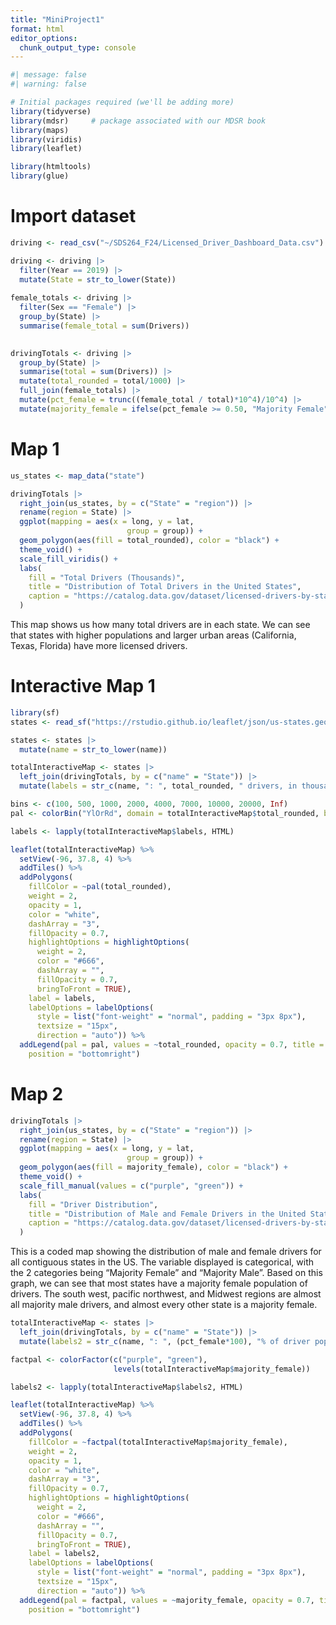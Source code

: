 ```yaml
---
title: "MiniProject1"
format: html
editor_options: 
  chunk_output_type: console
---
```


```r
#| message: false
#| warning: false

# Initial packages required (we'll be adding more)
library(tidyverse)
library(mdsr)     # package associated with our MDSR book
library(maps)
library(viridis)
library(leaflet)

library(htmltools)
library(glue)
```

# Import dataset

```r

driving <- read_csv("~/SDS264_F24/Licensed_Driver_Dashboard_Data.csv")

driving <- driving |> 
  filter(Year == 2019) |>
  mutate(State = str_to_lower(State))
  
female_totals <- driving |> 
  filter(Sex == "Female") |> 
  group_by(State) |> 
  summarise(female_total = sum(Drivers))
  

drivingTotals <- driving |> 
  group_by(State) |> 
  summarise(total = sum(Drivers)) |> 
  mutate(total_rounded = total/1000) |> 
  full_join(female_totals) |> 
  mutate(pct_female = trunc((female_total / total)*10^4)/10^4) |> 
  mutate(majority_female = ifelse(pct_female >= 0.50, "Majority Female", "Majority Male"))

```


# Map 1

```r

us_states <- map_data("state")

drivingTotals |>
  right_join(us_states, by = c("State" = "region")) |>
  rename(region = State) |>
  ggplot(mapping = aes(x = long, y = lat,
                          group = group)) + 
  geom_polygon(aes(fill = total_rounded), color = "black") +
  theme_void() +
  scale_fill_viridis() +
  labs(
    fill = "Total Drivers (Thousands)",
    title = "Distribution of Total Drivers in the United States",
    caption = "https://catalog.data.gov/dataset/licensed-drivers-by-state-gender-and-age-group"
  )
```

This map shows us how many total drivers are in each state. We can see that states with higher populations and larger urban areas (California, Texas, Florida) have more licensed drivers. 


# Interactive Map 1

```r

library(sf) 
states <- read_sf("https://rstudio.github.io/leaflet/json/us-states.geojson")  #<2>

states <- states |> 
  mutate(name = str_to_lower(name))

totalInteractiveMap <- states |>
  left_join(drivingTotals, by = c("name" = "State")) |> 
  mutate(labels = str_c(name, ": ", total_rounded, " drivers, in thousands"))

bins <- c(100, 500, 1000, 2000, 4000, 7000, 10000, 20000, Inf)
pal <- colorBin("YlOrRd", domain = totalInteractiveMap$total_rounded, bins = bins)

labels <- lapply(totalInteractiveMap$labels, HTML)

leaflet(totalInteractiveMap) %>%
  setView(-96, 37.8, 4) %>%
  addTiles() %>%
  addPolygons(
    fillColor = ~pal(total_rounded),
    weight = 2,
    opacity = 1,
    color = "white",
    dashArray = "3",
    fillOpacity = 0.7,
    highlightOptions = highlightOptions(
      weight = 2,
      color = "#666",
      dashArray = "",
      fillOpacity = 0.7,
      bringToFront = TRUE),
    label = labels,
    labelOptions = labelOptions(
      style = list("font-weight" = "normal", padding = "3px 8px"),
      textsize = "15px",
      direction = "auto")) %>%
  addLegend(pal = pal, values = ~total_rounded, opacity = 0.7, title = NULL,
    position = "bottomright")
```


# Map 2

```r
drivingTotals |>
  right_join(us_states, by = c("State" = "region")) |>
  rename(region = State) |>
  ggplot(mapping = aes(x = long, y = lat,
                          group = group)) + 
  geom_polygon(aes(fill = majority_female), color = "black") +
  theme_void() +
  scale_fill_manual(values = c("purple", "green")) +
  labs(
    fill = "Driver Distribution",
    title = "Distribution of Male and Female Drivers in the United States",
    caption = "https://catalog.data.gov/dataset/licensed-drivers-by-state-gender-and-age-group"
  )
```

This is a coded map showing the distribution of male and female drivers for all contiguous states in the US. The variable displayed is categorical, with the 2 categories being "Majority Female" and "Majority Male". Based on this graph, we can see that most states have a majority female population of drivers. The south west, pacific northwest, and Midwest regions are almost all majority male drivers, and almost every other state is a majority female. 


```r
totalInteractiveMap <- states |>
  left_join(drivingTotals, by = c("name" = "State")) |> 
  mutate(labels2 = str_c(name, ": ", (pct_female*100), "% of driver population is female"))

factpal <- colorFactor(c("purple", "green"),
                       levels(totalInteractiveMap$majority_female))

labels2 <- lapply(totalInteractiveMap$labels2, HTML)

leaflet(totalInteractiveMap) %>%
  setView(-96, 37.8, 4) %>%
  addTiles() %>%
  addPolygons(
    fillColor = ~factpal(totalInteractiveMap$majority_female),
    weight = 2,
    opacity = 1,
    color = "white",
    dashArray = "3",
    fillOpacity = 0.7,
    highlightOptions = highlightOptions(
      weight = 2,
      color = "#666",
      dashArray = "",
      fillOpacity = 0.7,
      bringToFront = TRUE),
    label = labels2,
    labelOptions = labelOptions(
      style = list("font-weight" = "normal", padding = "3px 8px"),
      textsize = "15px",
      direction = "auto")) %>%
  addLegend(pal = factpal, values = ~majority_female, opacity = 0.7, title = NULL,
    position = "bottomright")
```







